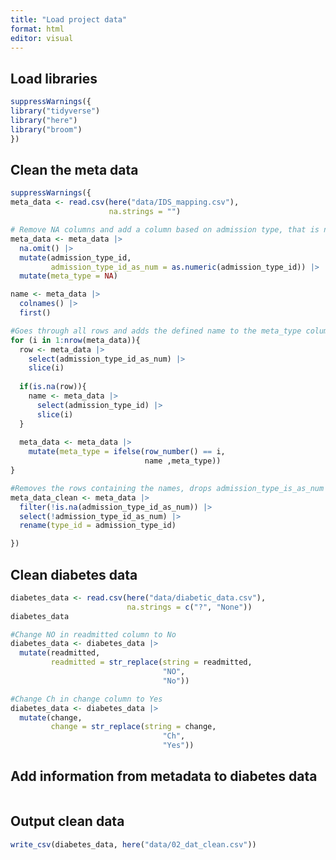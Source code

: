 ```yaml
---
title: "Load project data"
format: html
editor: visual
---
```


## Load libraries

```r
suppressWarnings({
library("tidyverse")
library("here")
library("broom")
})
```

## Clean the meta data

```r
suppressWarnings({
meta_data <- read.csv(here("data/IDS_mapping.csv"), 
                      na.strings = "")

# Remove NA columns and add a column based on admission type, that is numeric. The NA values in this, will be the names of the type of metadata the id describes. Also adds a meta_type column that will be used for storing this name later
meta_data <- meta_data |> 
  na.omit() |> 
  mutate(admission_type_id, 
         admission_type_id_as_num = as.numeric(admission_type_id)) |> 
  mutate(meta_type = NA)

name <- meta_data |> 
  colnames() |> 
  first()

#Goes through all rows and adds the defined name to the meta_type column. If the admission_type_id_as_num is NA, the name changes 
for (i in 1:nrow(meta_data)){
  row <- meta_data |> 
    select(admission_type_id_as_num) |> 
    slice(i)
  
  if(is.na(row)){
    name <- meta_data |> 
      select(admission_type_id) |> 
      slice(i)
  }
  
  meta_data <- meta_data |> 
    mutate(meta_type = ifelse(row_number() == i, 
                              name ,meta_type))
}

#Removes the rows containing the names, drops admission_type_is_as_num and renames the first column to type id.
meta_data_clean <- meta_data |> 
  filter(!is.na(admission_type_id_as_num)) |> 
  select(!admission_type_id_as_num) |> 
  rename(type_id = admission_type_id)

})
```

## Clean diabetes data

```r
diabetes_data <- read.csv(here("data/diabetic_data.csv"), 
                          na.strings = c("?", "None"))
diabetes_data 
```

```r
#Change NO in readmitted column to No
diabetes_data <- diabetes_data |> 
  mutate(readmitted, 
         readmitted = str_replace(string = readmitted, 
                                  "NO", 
                                  "No"))

#Change Ch in change column to Yes
diabetes_data <- diabetes_data |> 
  mutate(change, 
         change = str_replace(string = change, 
                                  "Ch", 
                                  "Yes"))


```

## Add information from metadata to diabetes data

```r

```

## Output clean data

```r
write_csv(diabetes_data, here("data/02_dat_clean.csv"))
```
